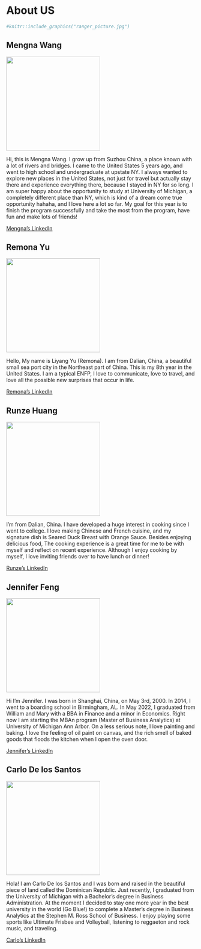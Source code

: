 # About US {#cross}

```r
#knitr::include_graphics("ranger_picture.jpg")

```


## Mengna Wang

![](images/mona.jpeg){width=250}

Hi, this is Mengna Wang. I grow up from Suzhou China, a place known with a lot of rivers and bridges. I came to the United States 5 years ago, and went to high school and undergraduate at upstate NY. I always wanted to explore new places in the United States, not just for travel but actually stay there and experience everything there, because I stayed in NY for so long. I am super happy about the opportunity to study at University of Michigan, a completely different place than NY, which is kind of a dream come true opportunity hahaha, and I love here a lot so far. My goal for this year is to finish the program successfully and take the most from the program, have fun and make lots of friends!

[Mengna's LinkedIn](https://www.linkedin.com/in/mengna-wang-17a570184/)

## Remona Yu 

![](images/Remona.jpg){width=250}

Hello, My name is Liyang Yu (Remona). I am from Dalian, China, a beautiful small sea port city in the Northeast part of China. This is my 8th year in the United States. I am a typical ENFP, I love to communicate, love to travel, and love all the possible new surprises that occur in life.

[Remona's LinkedIn](https://www.linkedin.com/in/remona-yu-3b038a17b/)

## Runze Huang

![](images/runze.jpg){width=250}

I'm from Dalian, China. I have developed a huge interest in cooking since I went to college. I love making Chinese and French cuisine, and my signature dish is Seared Duck Breast with Orange Sauce. Besides enjoying delicious food, The cooking experience is a great time for me to be with myself and reflect on recent experience. Although I enjoy cooking by myself, I love inviting friends over to have lunch or dinner!

[Runze's LinkedIn](https://www.linkedin.com/in/runze-huang19/)

## Jennifer Feng

![](images/jennifer.jpg){width=250}

Hi I'm Jennifer. I was born in Shanghai, China, on May 3rd, 2000. In 2014, I went to a boarding school in Birmingham, AL.
In May 2022, I graduated from William and Mary with a BBA in Finance and a minor in Economics.
Right now I am starting the MBAn program (Master of Business Analytics) at University of Michigan Ann Arbor. On a less serious note, I love painting and baking. I love the feeling of oil paint on canvas, and the rich smell of baked goods that floods the kitchen when I open the oven door. 

[Jennifer's LinkedIn](https://www.linkedin.com/in/jennifer-feng-9b4415180/)

## Carlo De los Santos

![](images/carlo.jpg){width=250}

Hola! I am Carlo De los Santos and I was born and raised in the beautiful piece of land called the Dominican Republic. Just recently, I graduated from the University of Michigan with a Bachelor’s degree in Business Administration. At the moment I decided to stay one more year in the best university in the world (Go Blue!) to complete a Master’s degree in Business Analytics at the Stephen M. Ross School of Business. I enjoy playing some sports like Ultimate Frisbee and Volleyball, listening to reggaeton and rock music, and traveling.

[Carlo's LinkedIn](https://www.linkedin.com/in/carlo-alberto-de-los-santos-747318204/)



